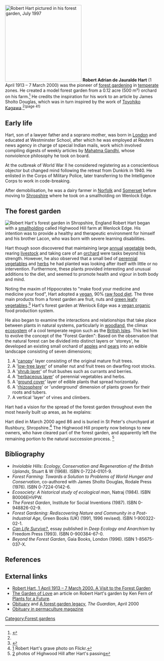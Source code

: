 [[File:RobertHart1.jpg|thumb|250px|Robert Hart pictured in his forest garden, July 1997]]
'''Robert Adrian de Jauralde Hart''' (1 April 1913 – 7 March 2000) was the pioneer of [[forest gardening]] in [[temperate]] zones. He created a model forest garden from a 0.12 acre (500&nbsp;m²) orchard on his farm.<ref name=Forest>{{cite book|title=Forest Gardening|author=Robert Hart|year=1996|page=45}}</ref> He credits the inspiration for his work to an article by James Sholto Douglas, which was in turn inspired by the work of [[Toyohiko Kagawa]].<ref name=Forest/><sup>(page 41)</sup>

==Early life==
Hart, son of a lawyer father and a soprano mother, was born in [[London]] and educated at Westminster School, after which he was employed at Reuters news agency in charge of special Indian mails, work which involved compiling digests of weekly articles by [[Mahatma Gandhi]], whose nonviolence philosophy he took on board.

At the outbreak of World War II he considered registering as a conscientious objector but changed mind following the retreat from Dunkirk in 1940. He enlisted in the Corps of Military Police, later transferring to the Intelligence Corps to work in code-breaking.

After demobilisation, he was a dairy farmer in [[Norfolk]] and [[Somerset]] before moving to [[Shropshire]] where he took on a smallholding on Wenlock Edge.

==The forest garden==
[[File:RobertHart2.jpg|thumb|Robert Hart's forest garden in Shropshire, England]]
Robert Hart began with a [[smallholding]] called Highwood Hill farm at Wenlock Edge. His intention was to provide a healthy and therapeutic environment for himself and his brother Lacon, who was born with severe learning disabilities.

Hart though soon discovered that maintaining large [[annual]] [[vegetable]] beds, rearing [[livestock]] and taking care of an [[orchard]] were tasks beyond his strength. However, he also observed that a small bed of [[perennial vegetable]]s and [[herb]]s he had planted was looking after itself with little or no intervention. Furthermore, these plants provided interesting and unusual additions to the diet, and seemed to promote health and vigour in both body and mind.

Noting the maxim of Hippocrates to "make food your medicine and medicine your food", Hart adopted a [[veganism|vegan]], 90% [[raw veganism|raw food diet]]. The three main products from a forest garden are fruit, nuts and [[Leaf vegetable|green leafy vegetables]].<ref>{{cite book|title=How to Make a Forest Garden|author=Patrick Whitefield|year=2002|page=5}}</ref> Hart's forest garden at Wenlock Edge was a [[Vegan organic gardening|vegan organic]] food production system.

He also began to examine the interactions and relationships that take place between plants in natural systems, particularly in [[woodland]], the climax [[ecosystem]] of a cool temperate region such as the [[British Isles]]. This led him to evolve the concept of the "Forest Garden": Based on the observation that the natural forest can be divided into distinct layers or 'storeys', he developed an existing small orchard of [[apple]]s and [[pear]]s into an edible landscape consisting of seven dimensions;

#A '[[canopy (trees)|canopy]]' layer consisting of the original mature fruit trees.
#A '[[low-tree layer]]' of smaller nut and fruit trees on dwarfing root stocks.
#A '[[shrub layer]]' of fruit bushes such as currants and berries.
#A '[[herbaceous layer]]' of perennial vegetables and herbs.
#A '[[ground cover]]' layer of edible plants that spread horizontally.
#A '[[rhizosphere]]' or 'underground' dimension of plants grown for their roots and tubers.
#A vertical 'layer' of vines and climbers.

Hart had a vision for the spread of the forest garden throughout even the most heavily built up areas, as he explains:

{{quote|Obviously, few of us are in a position to restore the forests…But tens of millions of us have gardens, or access to open spaces such as industrial wastelands, where trees can be planted…and if full advantage can be taken of the potentialities that are available even in heavily built up areas, new 'city forests' can arise.}}

Hart died in March 2000 aged 86 and is buried in St Peter's churchyard at Rushbury, Shropshire.<ref>[https://www.flickr.com/photos/naturewise/355393329] Robert Hart's grave photo on Flickr.</ref> The Highwood Hill property now belongs to new owners, who have cleared part of the forest garden, and apparently left the remaining portion to the natural succession process. <ref>[https://www.flickr.com/photos/naturewise/albums/72157618526642486/] photos of Highwood Hill after Hart's passing</ref>

==Bibliography==
* ''Inviolable Hills: Ecology, Conservation and Regeneration of the British Uplands'', Stuart & W (1968). ISBN 0-7224-0101-9.
* ''Forest Farming: Towards a Solution to Problems of World Hunger and Conservation'', co-authored with James Sholto Douglas, Rodale Press (1976). ISBN 0-7224-0142-6.
* ''Ecosociety: A historical study of ecological man'', Natraj (1984). ISBN B0006EHVPW.
* ''The Forest Garden'', Institute for Social Inventions (1987). ISBN 0-948826-02-9.
* ''Forest Gardening: Rediscovering Nature and Community in a Post-Industrial Age'', Green Books (UK) (1991, 1996 revised). ISBN 1-900322-02-1.
* [http://theanarchistlibrary.org/library/various-authors-deep-ecology-anarchism ''Can Life Survive?''], essay published in ''Deep Ecology and Anarchism'' by Freedom Press (1993). ISBN 0-900384-67-0.
* ''Beyond the Forest Garden'', Gaia Books, London (1996). ISBN 1-85675-037-X.

==References==
{{reflist}}

==External links==
*[http://spiralseed.co.uk/robert-hart-1-april-1913-7-march-2000-a-visit-to-the-forest-garden/ Robert Hart, 1 April 1913 – 7 March 2000. A Visit to the Forest Garden]
*[http://www.pfaf.org/User/cmspage.aspx?pageid=93 The Garden of Love] an article on Robert Hart's garden by Ken Fern of [[Plants for a Future]].
*[https://www.theguardian.com/obituaries/story/0,,178796,00.html Obituary] and [https://www.theguardian.com/comment/story/0,,211914,00.html A forest garden legacy], ''The Guardian'', April 2000
*[http://www.permaculture.co.uk/info/News/RHart.html Obituary in permaculture magazine]

[[Category:Forest gardens]]
{{attrib wikipedia|Robert Hart (horticulturist)}}